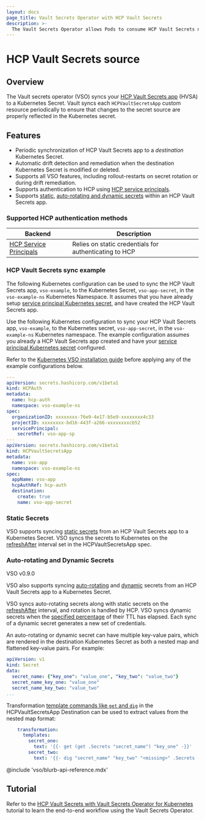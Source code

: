 ```yaml
---
layout: docs
page_title: Vault Secrets Operator with HCP Vault Secrets
description: >-
  The Vault Secrets Operator allows Pods to consume HCP Vault Secrets natively from Kubernetes Secrets.
---
```


# HCP Vault Secrets source

## Overview

The Vault secrets operator (VSO) syncs your [HCP Vault Secrets app](/hcp/docs/vault-secrets) (HVSA) to
a Kubernetes Secret. Vault syncs each `HCPVaultSecretsApp` custom resource periodically to ensure that
changes to the secret source are properly reflected in the Kubernetes secret.


## Features

- Periodic synchronization of HCP Vault Secrets app to a *destination* Kubernetes Secret.
- Automatic drift detection and remediation when the destination Kubernetes Secret
  is modified or deleted.
- Supports all VSO features, including rollout-restarts on secret rotation or
  during drift remediation.
- Supports authentication to HCP using [HCP service principals](/hcp/docs/hcp/admin/iam/service-principals).
- Supports [static](#static-secrets), [auto-rotating and dynamic secrets](#auto-rotating-and-dynamic-secrets)
  within an HCP Vault Secrets app.


### Supported HCP authentication methods

| Backend                                                              | Description                                            |
|----------------------------------------------------------------------|--------------------------------------------------------|
| [HCP Service Principals](/hcp/docs/hcp/admin/iam/service-principals) | Relies on static credentials for authenticating to HCP |


### HCP Vault Secrets sync example

The following Kubernetes configuration can be used to sync the HCP Vault Secrets app, `vso-example`,
to the Kubernetes Secret, `vso-app-secret`, in the `vso-example-ns` Kubernetes Namespace. It assumes that
you have already setup [service principal Kubernetes secret](/vault/docs/platform/k8s/vso/api-reference#hcpauthserviceprincipal),
and have created the HCP Vault Secrets app.

Use the following Kubernetes configuration to sync your HCP Vault Secrets app, `vso-example`,
to the Kubernetes secret, `vso-app-secret`, in the `vso-example-ns` Kubernetes namespace.
The example configuration assumes you already a HCP Vault Secrets app created and have your
[service principal Kubernetes secret](/vault/docs/platform/k8s/vso/api-reference#hcpauthserviceprincipal)
configured.

Refer to the [Kubernetes VSO installation guide](/vault/docs/platform/k8s/vso/installation)
before applying any of the example configurations below.

```yaml
---
apiVersion: secrets.hashicorp.com/v1beta1
kind: HCPAuth
metadata:
  name: hcp-auth
  namespace: vso-example-ns
spec:
  organizationID: xxxxxxxx-76e9-4e17-b5e9-xxxxxxxx4c33
  projectID: xxxxxxxx-bd16-443f-a266-xxxxxxxxcb52
  servicePrincipal:
    secretRef: vso-app-sp
---
apiVersion: secrets.hashicorp.com/v1beta1
kind: HCPVaultSecretsApp
metadata:
  name: vso-app
  namespace: vso-example-ns
spec:
  appName: vso-app
  hcpAuthRef: hcp-auth
  destination:
    create: true
    name: vso-app-secret
```

### Static Secrets

VSO supports syncing [static secrets](/hcp/docs/vault-secrets/static-secrets/create-static-secret)
from an HCP Vault Secrets app to a Kubernetes Secret. VSO syncs the secrets to
Kubernetes on the [refreshAfter][hvsa-spec] interval set in the
HCPVaultSecretsApp spec.

### Auto-rotating and Dynamic Secrets

<Tip title="Feature availability">

  VSO v0.9.0

</Tip>

VSO also supports syncing [auto-rotating](/hcp/docs/vault-secrets/auto-rotation)
and [dynamic](/hcp/docs/vault-secrets/dynamic-secrets) secrets from an HCP Vault
Secrets app to a Kubernetes Secret.

VSO syncs auto-rotating secrets along with static secrets on the
[refreshAfter][hvsa-spec] interval, and rotation is handled by HCP. VSO
syncs dynamic secrets when the [specified percentage](/vault/docs/platform/k8s/vso/api-reference#hvsdynamicsyncconfig)
of their TTL has elapsed. Each sync of a dynamic secret generates a new set of
credentials.

An auto-rotating or dynamic secret can have multiple key-value pairs, which
are rendered in the destination Kubernetes Secret as both a nested map and
flattened key-value pairs. For example:

```yaml
apiVersion: v1
kind: Secret
data:
  secret_name: {"key_one": "value_one", "key_two": "value_two"}
  secret_name_key_one: "value_one"
  secret_name_key_two: "value_two"
...
```

Transformation [template commands like `get` and `dig`](/vault/docs/platform/k8s/vso/secret-transformation#map-functions)
in the HCPVaultSecretsApp Destination can be used to extract values from the
nested map format:

```yaml
    transformation:
      templates:
        secret_one:
          text: '{{- get (get .Secrets "secret_name") "key_one" -}}'
        secret_two:
          text: '{{- dig "secret_name" "key_two" "<missing>" .Secrets -}}'
```

@include 'vso/blurb-api-reference.mdx'

## Tutorial

Refer to the [HCP Vault Secrets with Vault Secrets Operator for
Kubernetes](/vault/tutorials/hcp-vault-secrets-get-started/kubernetes-vso) tutorial to
learn the end-to-end workflow using the Vault Secrets Operator.

[hvsa-spec]: /vault/docs/platform/k8s/vso/api-reference#hcpvaultsecretsappspec
